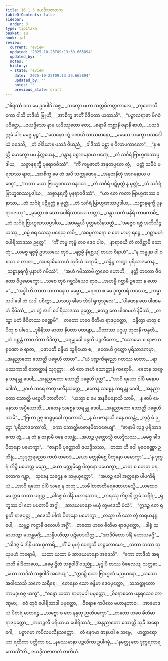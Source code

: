 ```yaml
---
title: 16.1.3 ဇယဒ္ဒိသဇာတက
tableOfContents: false
sidebar:
  order: 3
type: tipitaka
basket: su
book: ja1
review:
  current: review
  updated: '2025-10-23T09:13:39.665894'
  updated_by: ''
  notes: ''
  history:
  - state: review
    date: '2025-10-23T09:13:39.665894'
    updated_by: ''
    notes: ''
    previous_state: draft
---
```



<ReviewStatus review={frontmatter.review} showDetails={true} />

<HypothesisAnnotation frontmatter={frontmatter} />

<DynamicBreadcrumb />

<Division number="64" book="ja1" e="ch" v="22" p="365">

<Paragraph number="3321" type="verses" book="ja1">
_“စိရဿံ ဝတ မေ ဥဒပါဒိ အဇ္ဇ,_  
_ဘက္ခော မဟာ သတ္တမိဘတ္တကာလေ;_  
_ကုတောသိ ကော ဝါသိ တဒိင်္ဃ ဗြူဟိ,_  
_အာစိက္ခ ဇာတိံ ဝိဒိတော ယထာသိ”._  

</Paragraph>

</Division>
<Division number="65" book="ja1" e="ch" v="22" p="365">

<Paragraph number="3322" type="verses" book="ja1">
_“ပဉ္စာလရာဇာ မိဂဝံ ပဝိဋ္ဌော,_  
_ဇယဒ္ဒိသော နာမ ယဒိဿုတော တေ;_  
_စရာမိ ကစ္ဆာနိ ဝနာနိ စာဟံ,_  
_ပသဒံ ဣမံ ခါဒ မမဇ္ဇ မုဉ္စ”._  

</Paragraph>

</Division>
<Division number="66" book="ja1" e="ch" v="22" p="366">

<Paragraph number="3323" type="verses" book="ja1">
_“သေနေဝ တွံ ပဏသိ သဿမာနော,_  
_မမေသ ဘက္ခော ပသဒေါ ယံ ဝဒေသိ;_  
_တံ ခါဒိယာန ပသဒံ ဇိဃညံ,_  
_ခါဒိဿံ ပစ္ဆာ န ဝိလာပကာလော”._  

</Paragraph>

</Division>
<Division number="67" book="ja1" e="ch" v="22" p="366">

<Paragraph number="3324" type="verses" book="ja1">
_“န စတ္ထိ မောက္ခော မမ နိက္ကယေန,_  
_ဂန္တွာန ပစ္စာဂမနာယ ပဏှေ;_  
_တံ သင်္ဂရံ ဗြာဟ္မဏဿပ္ပဒါယ,_  
_သစ္စာနုရက္ခီ ပုနရာဝဇိဿံ”._  

</Paragraph>

</Division>
<Division number="68" book="ja1" e="ch" v="22" p="366">

<Paragraph number="3325" type="verses" book="ja1">
_“ကိံ ကမ္မဇာတံ အနုတပ္ပတေ တွံ,_  
_ပတ္တံ သမီပံ မရဏဿ ရာဇ;_  
_အာစိက္ခ မေ တံ အပိ သက္ကုဏေမု,_  
_အနုဇာနိတုံ အာဂမနာယ ပဏှေ”._  

</Paragraph>

</Division>
<Division number="69" book="ja1" e="ch" v="22" p="366">

<Paragraph number="3326" type="verses" book="ja1">
_“ကတာ မယာ ဗြာဟ္မဏဿ ဓနာသာ,_  
_တံ သင်္ဂရံ ပဋိမုက္ကံ န မုတ္တံ;_  
_တံ သင်္ဂရံ ဗြာဟ္မဏဿပ္ပဒါယ,_  
_သစ္စာနုရက္ခီ ပုနရာဝဇိဿံ”._  

</Paragraph>

</Division>
<Division number="70" book="ja1" e="ch" v="22" p="366">

<Paragraph number="3327" type="verses" book="ja1">
_“ယာ တေ ကတာ ဗြာဟ္မဏဿ ဓနာသာ,_  
_တံ သင်္ဂရံ ပဋိမုက္ကံ န မုတ္တံ;_  
_တံ သင်္ဂရံ ဗြာဟ္မဏဿပ္ပဒါယ,_  
_သစ္စာနုရက္ခီ ပုနရာဝဇဿု”._  

</Paragraph>

</Division>
<Division number="71" book="ja1" e="ch" v="22" p="366">

<Paragraph number="3328" type="verses" book="ja1">
_မုတ္တော စ သော ပေါရိသာဒဿ ဟတ္ထာ,_  
_ဂန္တွာ သကံ မန္ဒိရံ ကာမကာမီ;_  
_တံ သင်္ဂရံ ဗြာဟ္မဏဿပ္ပဒါယ,_  
_အာမန္တယီ ပုတ္တမလီနသတ္တံ._  

</Paragraph>

</Division>
<Division number="72" book="ja1" e="ch" v="22" p="367">

<Paragraph number="3329" type="verses" book="ja1">
_“အဇ္ဇေဝ ရဇ္ဇံ အဘိသိဉ္စယဿု,_  
_ဓမ္မံ စရ သေသု ပရေသု စာပိ;_  
_အဓမ္မကာရော စ တေ မာဟု ရဋ္ဌေ,_  
_ဂစ္ဆာမဟံ ပေါရိသာဒဿ ဉတ္တေ”._  

</Paragraph>

</Division>
<Division number="73" book="ja1" e="ch" v="22" p="367">

<Paragraph number="3330" type="verses" book="ja1">
_“ကိံ ကမ္မ ကုဗ္ဗံ တဝ ဒေဝ ပါဝ,_  
_နာရာဓယီ တံ တဒိစ္ဆာမိ သောတုံ;_  
_ယမဇ္ဇ ရဇ္ဇမှိ ဥဒဿယေ တုဝံ,_  
_ရဇ္ဇမ္ပိ နိစ္ဆေယျံ တယာ ဝိနာဟံ”._  

</Paragraph>

</Division>
<Division number="74" book="ja1" e="ch" v="22" p="367">

<Paragraph number="3331" type="verses" book="ja1">
_“န ကမ္မုနာ ဝါ ဝစသာ ဝ တာတ,_  
_အပရာဓိတောဟံ တုဝိယံ သရာမိ;_  
_သန္ဓိဉ္စ ကတွာ ပုရိသာဒကေန,_  
_သစ္စာနုရက္ခီ ပုနာဟံ ဂမိဿံ”._  

</Paragraph>

</Division>
<Division number="75" book="ja1" e="ch" v="22" p="367">

<Paragraph number="3332" type="verses" book="ja1">
_“အဟံ ဂမိဿာမိ ဣဓေဝ ဟောဟိ,_  
_နတ္ထိ တတော ဇီဝတော ဝိပ္ပမောက္ခော;_  
_သစေ တုဝံ ဂစ္ဆသိယေဝ ရာဇ,_  
_အဟမ္ပိ ဂစ္ဆာမိ ဥဘော န ဟောမ”._  

</Paragraph>

</Division>
<Division number="76" book="ja1" e="ch" v="22" p="367">

<Paragraph number="3333" type="verses" book="ja1">
_“အဒ္ဓါ ဟိ တာတ သတာနေသ ဓမ္မော,_  
_မရဏာ စ မေ ဒုက္ခတရံ တဒဿ;_  
_ကမ္မာသပါဒေါ တံ ယဒါ ပစိတွာ,_  
_ပသယှ ခါဒေ ဘိဒါ ရုက္ခသူလေ”._  

</Paragraph>

</Division>
<Division number="77" book="ja1" e="ch" v="22" p="367">

<Paragraph number="3334" type="verses" book="ja1">
_“ပါဏေန တေ ပါဏမဟံ နိမိဿံ,_  
_မာ တွံ အဂါ ပေါရိသာဒဿ ဉတ္တေ;_  
_ဧတဉ္စ တေ ပါဏမဟံ နိမိဿံ,_  
_တသ္မာ မတံ ဇီဝိတဿ ဝဏ္ဏေမိ”._  

</Paragraph>

</Division>
<Division number="78" book="ja1" e="ch" v="22" p="367">

<Paragraph number="3335" type="verses" book="ja1">
_တတော ဟဝေ ဓိတိမာ ရာဇပုတ္တော,_  
_ဝန္ဒိတွာ မာတု စ ပိတု စ ပါဒေ;_  
_ဒုခိနိဿ မာတာ နိပတာ ပထဗျာ,_  
_ပိတာဿ ပဂ္ဂယှ ဘုဇာနိ ကန္ဒတိ._  

</Paragraph>

</Division>
<Division number="79" book="ja1" e="ch" v="22" p="368">

<Paragraph number="3336" type="verses" book="ja1">
_တံ ဂစ္ဆန္တံ တာဝ ပိတာ ဝိဒိတွာ,_  
_ပရမ္မုခေါ ဝန္ဒတိ ပဉ္ဇလီကော;_  
_“သောမော စ ရာဇာ ဝရုဏော စ ရာဇာ,_  
_ပဇာပတီ စန္ဒိမာ သူရိယော စ;_  
_ဧတေဟိ ဂုတ္တော ပုရိသာဒကမှာ,_  
_အနုညာတော သောတ္ထိ ပစ္စေဟိ တာတ”._  

</Paragraph>

</Division>
<Division number="80" book="ja1" e="ch" v="22" p="368">

<Paragraph number="3337" type="verses" book="ja1">
_“ယံ ဒဏ္ဍကိရညော ဂတဿ မာတာ,_  
_ရာမဿကာသိ သောတ္ထာနံ သုဂုတ္တာ;_  
_တံ တေ အဟံ သောတ္ထာနံ ကရောမိ,_  
_ဧတေန သစ္စေန သရန္တု ဒေဝါ;_  
_အနုညာတော သောတ္ထိ ပစ္စေဟိ ပုတ္တ”._  

</Paragraph>

</Division>
<Division number="81" book="ja1" e="ch" v="22" p="368">

<Paragraph number="3338" type="verses" book="ja1">
_“အာဝီ ရဟော ဝါပိ မနောပဒေါသံ,_  
_နာဟံ သရေ ဇာတု မလီနသတ္တေ;_  
_ဧတေန သစ္စေန သရန္တု ဒေဝါ,_  
_အနုညာတော သောတ္ထိ ပစ္စေဟိ ဘာတိက”._  

</Paragraph>

</Division>
<Division number="82" book="ja1" e="ch" v="22" p="368">

<Paragraph number="3339" type="verses" book="ja1">
_“ယသ္မာ စ မေ အနဓိမနောသိ သာမိ,_  
_န စာပိ မေ မနသာ အပ္ပိယောသိ;_  
_ဧတေန သစ္စေန သရန္တု ဒေဝါ,_  
_အနုညာတော သောတ္ထိ ပစ္စေဟိ သာမိ”._  

</Paragraph>

</Division>
<Division number="83" book="ja1" e="ch" v="22" p="368">

<Paragraph number="3340" type="verses" book="ja1">
_“ဗြဟာ ဥဇူ စာရုမုခေါ ကုတောသိ,_  
_န မံ ပဇာနာသိ ဝနေ ဝသန္တံ;_  
_လုဒ္ဒံ မံ ဉတွာ ‘ပုရိသာဒကော’တိ,_  
_ကော သောတ္ထိမာဇာနမိဓာဝဇေယျ”._  

</Paragraph>

</Division>
<Division number="84" book="ja1" e="ch" v="22" p="368">

<Paragraph number="3341" type="verses" book="ja1">
_“ဇာနာမိ လုဒ္ဒ ပုရိသာဒကော တွံ,_  
_န တံ န ဇာနာမိ ဝနေ ဝသန္တံ;_  
_အဟဉ္စ ပုတ္တောသ္မိ ဇယဒ္ဒိသဿ,_  
_မမဇ္ဇ ခါဒ ပိတုနော ပမောက္ခာ”._  

</Paragraph>

</Division>
<Division number="85" book="ja1" e="ch" v="22" p="369">

<Paragraph number="3342" type="verses" book="ja1">
_“ဇာနာမိ ပုတ္တောတိ ဇယဒ္ဒိသဿ,_  
_တထာ ဟိ ဝေါ မုခဝဏ္ဏော ဥဘိန္နံ;_  
_သုဒုက္ကရညေဝ ကတံ တဝေဒံ,_  
_ယော မတ္တုမိစ္ဆေ ပိတုနော ပမောက္ခာ”._  

</Paragraph>

</Division>
<Division number="86" book="ja1" e="ch" v="22" p="369">

<Paragraph number="3343" type="verses" book="ja1">
_“န ဒုက္ကရံ ကိဉ္စိ မဟေတ္ထ မညေ,_  
_ယော မတ္တုမိစ္ဆေ ပိတုနော ပမောက္ခာ;_  
_မာတု စ ဟေတု ပရလောက ဂန္တွာ,_  
_သုခေန သဂ္ဂေန စ သမ္ပယုတ္တော”._  

</Paragraph>

</Division>
<Division number="87" book="ja1" e="ch" v="22" p="369">

<Paragraph number="3344" type="verses" book="ja1">
_“အဟဉ္စ ခေါ အတ္တနော ပါပကိရိယံ,_  
_အာဝီ ရဟော ဝါပိ သရေ န ဇာတု;_  
_သင်္ခါတဇာတီမရဏောဟမသ္မိ,_  
_ယထေဝ မေ ဣဓ တထာ ပရတ္ထ._  

</Paragraph>

</Division>
<Division number="88" book="ja1" e="ch" v="22" p="369">

<Paragraph number="3345" type="verses" book="ja1">
_ခါဒဇ္ဇ မံ ဒါနိ မဟာနုဘာဝ,_  
_ကရဿု ကိစ္စာနိ ဣမံ သရီရံ;_  
_ရုက္ခဿ ဝါ တေ ပပတာမိ အဂ္ဂါ,_  
_ဆာဒယမာနော မယှံ တွမဒေသိ မံသံ”._  

</Paragraph>

</Division>
<Division number="89" book="ja1" e="ch" v="22" p="369">

<Paragraph number="3346" type="verses" book="ja1">
_“ဣဒဉ္စ တေ ရုစ္စတိ ရာဇပုတ္တ,_  
_စဇေသိ ပါဏံ ပိတုနော ပမောက္ခာ;_  
_တသ္မာ ဟိ သော တွံ တရမာနရူပေါ,_  
_သမ္ဘဉ္ဇ ကဋ္ဌာနိ ဇလေဟိ အဂ္ဂိံ”._  

</Paragraph>

</Division>
<Division number="90" book="ja1" e="ch" v="22" p="369">

<Paragraph number="3347" type="verses" book="ja1">
_တတော ဟဝေ ဓိတိမာ ရာဇပုတ္တော,_  
_ဒါရုံ သမာဟတွာ မဟန္တမဂ္ဂိံ;_  
_သန္ဒီပယိတွာ ပဋိဝေဒယိတ္ထ,_  
_“အာဒီပိတော ဒါနိ မဟာယမဂ္ဂိ”._  

</Paragraph>

</Division>
<Division number="91" book="ja1" e="ch" v="22" p="370">

<Paragraph number="3348" type="verses" book="ja1">
_“ခါဒဇ္ဇ မံ ဒါနိ ပသယှကာရိ,_  
_ကိံ မံ မုဟုံ ပေက္ခသိ ဟဋ္ဌလောမော;_  
_တထာ တထာ တုယှမဟံ ကရောမိ,_  
_ယထာ ယထာ မံ ဆာဒယမာနော အဒေသိ”._  

</Paragraph>

</Division>
<Division number="92" book="ja1" e="ch" v="22" p="370">

<Paragraph number="3349" type="verses" book="ja1">
_“ကော တာဒိသံ အရဟတိ ခါဒိတာယေ,_  
_ဓမ္မေ ဌိတံ သစ္စဝါဒိံ ဝဒညုံ;_  
_မုဒ္ဓါပိ တဿ ဝိဖလေယျ သတ္တဓာ,_  
_ယော တာဒိသံ သစ္စဝါဒိံ အဒေယျ”._  

</Paragraph>

</Division>
<Division number="93" book="ja1" e="ch" v="22" p="370">

<Paragraph number="3350" type="verses" book="ja1">
_“ဣဒဉှိ သော ဗြာဟ္မဏံ မညမာနော,_  
_သသော အဝါသေသိ သကေ သရီရေ;_  
_တေနေဝ သော စန္ဒိမာ ဒေဝပုတ္တော,_  
_သသတ္ထုတော ကာမဒုဟဇ္ဇ ယက္ခ”._  

</Paragraph>

</Division>
<Division number="94" book="ja1" e="ch" v="22" p="370">

<Paragraph number="3351" type="verses" book="ja1">
_“စန္ဒော ယထာ ရာဟုမုခါ ပမုတ္တော,_  
_ဝိရောစတေ ပန္နရသေဝ ဘာဏုမာ;_  
_ဧဝံ တုဝံ ပေါရိသာဒါ ပမုတ္တော,_  
_ဝိရောစ ကပိလေ မဟာနုဘာဝ;_  
_အာမောဒယံ ပိတရံ မာတရဉ္စ,_  
_သဗ္ဗော စ တေ နန္ဒတု ဉာတိပက္ခော”._  

</Paragraph>

</Division>
<Division number="95" book="ja1" e="ch" v="22" p="370">

<Paragraph number="3352" type="verses" book="ja1">
_တတော ဟဝေ ဓိတိမာ ရာဇပုတ္တော,_  
_ကတဉ္ဇလီ ပရိယာယ ပေါရိသာဒံ;_  
_အနုညာတော သောတ္ထိ သုခီ အရောဂေါ,_  
_ပစ္စာဂမာ ကပိလမလီနသတ္တော._  

</Paragraph>

</Division>
<Division number="96" book="ja1" e="ch" v="22" p="370">

<Paragraph number="3353" type="verses" book="ja1">
_တံ နေဂမာ ဇာနပဒါ စ သဗ္ဗေ,_  
_ဟတ္ထာရောဟာ ရထိကာ ပတ္တိကာ စ;_  
_နမဿမာနာ ပဉ္ဇလိကာ ဥပါဂမုံ,_  
_“နမတ္ထု တေ ဒုက္ကရကာရကောသီ”တိ._  


</Paragraph>
</Division>

<Paragraph number="3354" type="center" book="ja1">
ဇယဒ္ဒိသဇာတကံ တတိယံ.
</Paragraph>